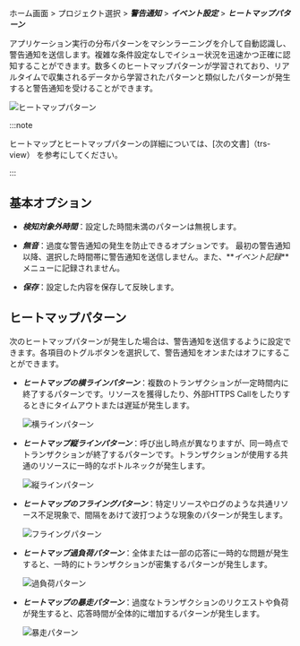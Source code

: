 ホーム画面 > プロジェクト選択 > **_警告通知_** > **_イベント設定_** > **_ヒートマップパターン_**

アプリケーション実行の分布パターンをマシンラーニングを介して自動認識し、警告通知を送信します。複雑な条件設定なしでイシュー状況を迅速かつ正確に認知することができます。数多くのヒートマップパターンが学習されており、リアルタイムで収集されるデータから学習されたパターンと類似したパターンが発生すると警告通知を受けることができます。

![ヒートマップパターン](/img/set-event-heatmap.png)

:::note

ヒートマップとヒートマップパターンの詳細については、[次の文書]（trs-view） を参考にしてください。

:::

## 基本オプション

-   **_検知対象外時間_**：設定した時間未満のパターンは無視します。

-   **_無音_**：過度な警告通知の発生を防止できるオプションです。 最初の警告通知以降、選択した時間帯に警告通知を送信しません。また、**_イベント記録_**メニューに記録されません。

-   **_保存_**：設定した内容を保存して反映します。

## ヒートマップパターン

次のヒートマップパターンが発生した場合は、警告通知を送信するように設定できます。各項目のトグルボタンを選択して、警告通知をオンまたはオフにすることができます。

-   **_ヒートマップの横ラインパターン_**：複数のトランザクションが一定時間内に終了するパターンです。リソースを獲得したり、外部HTTPS Callをしたりするときにタイムアウトまたは遅延が発生します。

    ![横ラインパターン](/img/blog_49_04.png)

-   **_ヒートマップ縦ラインパターン_**：呼び出し時点が異なりますが、同一時点でトランザクションが終了するパターンです。トランザクションが使用する共通のリソースに一時的なボトルネックが発生します。

    ![縦ラインパターン](/img/blog_49_05.png)

-   **_ヒートマップのフライングパターン_**：特定リソースやログのような共通リソース不足現象で、間隔をあけて波打つような現象のパターンが発生します。

    ![フライングパターン](/img/blog_49_06.png)

-   **_ヒートマップ過負荷パターン_**：全体または一部の応答に一時的な問題が発生すると、一時的にトランザクションが密集するパターンが発生します。

    ![過負荷パターン](/img/blog_49_07.png)

-   **_ヒートマップの暴走パターン_**：過度なトランザクションのリクエストや負荷が発生すると、応答時間が全体的に増加するパターンが発生します。

    ![暴走パターン](/img/blog_49_08.png)
